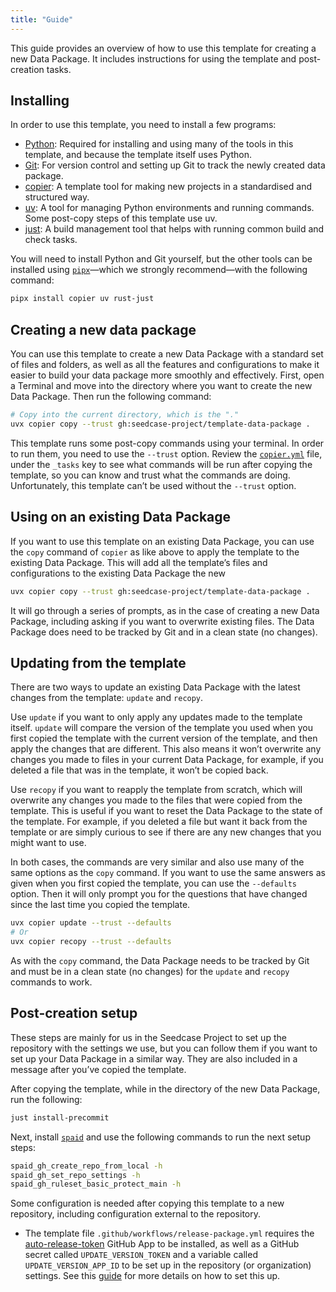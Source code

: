 ```yaml
---
title: "Guide"
---
```


This guide provides an overview of how to use this template for creating
a new Data Package. It includes instructions for using the template and
post-creation tasks.

## Installing

In order to use this template, you need to install a few programs:

-   [Python](https://www.python.org/): Required for installing and using
    many of the tools in this template, and because the template itself
    uses Python.
-   [Git](https://git-scm.com/): For version control and setting up Git
    to track the newly created data package.
-   [copier](https://copier.readthedocs.io/en/stable/#quick-start): A
    template tool for making new projects in a standardised and
    structured way.
-   [uv](https://docs.astral.sh/uv/): A tool for managing Python
    environments and running commands. Some post-copy steps of this
    template use uv.
-   [just](https://just.systems/man/en/): A build management tool that
    helps with running common build and check tasks.

You will need to install Python and Git yourself, but the other tools
can be installed using
[`pipx`](https://pipxproject.github.io/pipx/)---which we strongly
recommend---with the following command:

``` bash
pipx install copier uv rust-just
```

## Creating a new data package

You can use this template to create a new Data Package with a standard
set of files and folders, as well as all the features and configurations
to make it easier to build your data package more smoothly and
effectively. First, open a Terminal and move into the directory where
you want to create the new Data Package. Then run the following command:

``` bash
# Copy into the current directory, which is the "."
uvx copier copy --trust gh:seedcase-project/template-data-package .
```

::: callout-caution
This template runs some post-copy commands using your terminal. In order
to run them, you need to use the `--trust` option. Review the
[`copier.yml`](https://github.com/seedcase-project/template-data-package/blob/main/copier.yaml)
file, under the `_tasks` key to see what commands will be run after
copying the template, so you can know and trust what the commands are
doing. Unfortunately, this template can't be used without the `--trust`
option.
:::

## Using on an existing Data Package

If you want to use this template on an existing Data Package, you can
use the `copy` command of `copier` as like above to apply the template
to the existing Data Package. This will add all the template's files and
configurations to the existing Data Package the new

``` bash
uvx copier copy --trust gh:seedcase-project/template-data-package .
```

It will go through a series of prompts, as in the case of creating a new
Data Package, including asking if you want to overwrite existing files.
The Data Package does need to be tracked by Git and in a clean state (no
changes).

## Updating from the template

There are two ways to update an existing Data Package with the latest
changes from the template: `update` and `recopy`.

Use `update` if you want to only apply any updates made to the template
itself. `update` will compare the version of the template you used when
you first copied the template with the current version of the template,
and then apply the changes that are different. This also means it won't
overwrite any changes you made to files in your current Data Package,
for example, if you deleted a file that was in the template, it won't be
copied back.

Use `recopy` if you want to reapply the template from scratch, which
will overwrite any changes you made to the files that were copied from
the template. This is useful if you want to reset the Data Package to
the state of the template. For example, if you deleted a file but want
it back from the template or are simply curious to see if there are any
new changes that you might want to use.

In both cases, the commands are very similar and also use many of the
same options as the `copy` command. If you want to use the same answers
as given when you first copied the template, you can use the
`--defaults` option. Then it will only prompt you for the questions that
have changed since the last time you copied the template.

``` bash
uvx copier update --trust --defaults
# Or
uvx copier recopy --trust --defaults
```

As with the `copy` command, the Data Package needs to be tracked by Git
and must be in a clean state (no changes) for the `update` and `recopy`
commands to work.

## Post-creation setup

These steps are mainly for us in the Seedcase Project to set up the
repository with the settings we use, but you can follow them if you want
to set up your Data Package in a similar way. They are also included in
a message after you've copied the template.

After copying the template, while in the directory of the new Data
Package, run the following:

``` bash
just install-precommit
```

Next, install [`spaid`](https://github.com/seedcase-project/spaid) and
use the following commands to run the next setup steps:

``` bash
spaid_gh_create_repo_from_local -h
spaid_gh_set_repo_settings -h
spaid_gh_ruleset_basic_protect_main -h
```

Some configuration is needed after copying this template to a new
repository, including configuration external to the repository.

-   The template file `.github/workflows/release-package.yml` requires
    the [auto-release-token](https://github.com/apps/auto-release-token)
    GitHub App to be installed, as well as a GitHub secret called
    `UPDATE_VERSION_TOKEN` and a variable called `UPDATE_VERSION_APP_ID`
    to be set up in the repository (or organization) settings. See this
    [guide](https://guidebook.seedcase-project.org/operations/security#using-github-apps-to-generate-tokens)
    for more details on how to set this up.
